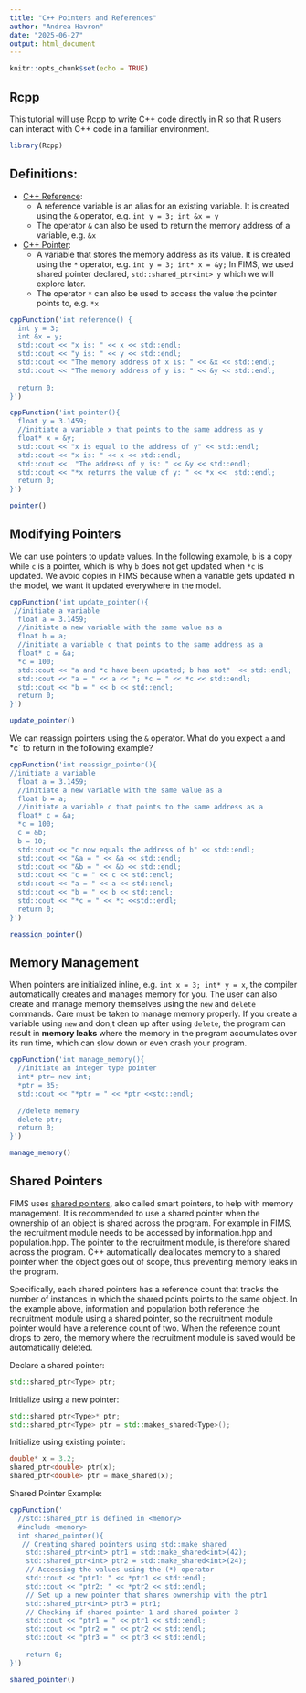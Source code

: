 ```yaml
---
title: "C++ Pointers and References"
author: "Andrea Havron"
date: "2025-06-27"
output: html_document
---
```


```r
knitr::opts_chunk$set(echo = TRUE)
```
## Rcpp
This tutorial will use Rcpp to write C++ code directly in R so that R users can interact with C++ code in a familiar environment.
```r
library(Rcpp)
```


## Definitions:
- [C++ Reference](https://www.w3schools.com/cpp/cpp_references.asp): 
  - A reference variable is an alias for an existing variable. It is created using the `&` operator, e.g. `int y = 3; int &x = y`
  - The operator `&` can also be used to return the memory address of a variable, e.g. `&x`
- [C++ Pointer](https://www.w3schools.com/cpp/cpp_pointers.asp):
  - A variable that stores the memory address as its value. It is created using the `*` operator, e.g. `int y = 3; int* x = &y;` In FIMS, we used shared pointer declared, `std::shared_ptr<int> y` which we will explore later.
  - The operator `*` can also be used to access the value the pointer points to, e.g. `*x` 
  
```r
cppFunction('int reference() {
  int y = 3;
  int &x = y;
  std::cout << "x is: " << x << std::endl;
  std::cout << "y is: " << y << std::endl;
  std::cout << "The memory address of x is: " << &x << std::endl;
  std::cout << "The memory address of y is: " << &y << std::endl;
  
  return 0;
}')
```


```r
cppFunction('int pointer(){
  float y = 3.1459;
  //initiate a variable x that points to the same address as y
  float* x = &y;
  std::cout << "x is equal to the address of y" << std::endl;
  std::cout << "x is: " << x << std::endl;
  std::cout <<  "The address of y is: " << &y << std::endl;
  std::cout << "*x returns the value of y: " << *x <<  std::endl;
  return 0;
}')

pointer()
```

## Modifying Pointers

We can use pointers to update values. In the following example, `b` is a copy while `c` is a pointer, which is why `b` does not get updated when `*c` is updated. We avoid copies in FIMS because when a variable gets updated in the model, we want it updated everywhere in the model.
```r
cppFunction('int update_pointer(){
 //initiate a variable
  float a = 3.1459;
  //initiate a new variable with the same value as a
  float b = a;
  //initiate a variable c that points to the same address as a
  float* c = &a;
  *c = 100;
  std::cout << "a and *c have been updated; b has not"  << std::endl;
  std::cout << "a = " << a << "; *c = " << *c << std::endl;
  std::cout << "b = " << b << std::endl;
  return 0;
}')

update_pointer()
```

We can reassign pointers using the `&` operator. What do you expect `a` and *c` to return in the following example?
```r
cppFunction('int reassign_pointer(){
//initiate a variable
  float a = 3.1459;
  //initiate a new variable with the same value as a
  float b = a;
  //initiate a variable c that points to the same address as a
  float* c = &a;
  *c = 100;
  c = &b;
  b = 10;
  std::cout << "c now equals the address of b" << std::endl;
  std::cout << "&a = " << &a << std::endl;
  std::cout << "&b = " << &b << std::endl;
  std::cout << "c = " << c << std::endl; 
  std::cout << "a = " << a << std::endl;
  std::cout << "b = " << b << std::endl; 
  std::cout << "*c = " << *c <<std::endl;
  return 0;
}')

reassign_pointer()
```

## Memory Management

When pointers are initialized inline, e.g. `int x = 3; int* y = x`, the compiler automatically creates and manages memory for you. The user can also create and manage memory themselves using the `new` and `delete` commands. Care must be taken to manage memory properly. If you create a variable using `new` and don;t clean up after using `delete`, the program can result in **memory leaks** where the memory in the program accumulates over its run time, which can slow down or even crash your program.

```r
cppFunction('int manage_memory(){
  //initiate an integer type pointer
  int* ptr= new int;
  *ptr = 35;
  std::cout << "*ptr = " << *ptr <<std::endl;
  
  //delete memory 
  delete ptr;
  return 0;
}')

manage_memory()
```
## Shared Pointers

FIMS uses [shared pointers](https://www.geeksforgeeks.org/cpp/shared_ptr-in-cpp/), also called smart pointers, to help with memory management. It is recommended to use a shared pointer when the ownership of an object is shared across the program. For example in FIMS, the recruitment module needs to be accessed by information.hpp and population.hpp. The pointer to the recruitment module, is therefore shared across the program. C++ automatically deallocates memory to a shared pointer when the object goes out of scope, thus preventing memory leaks in the program. 

Specifically, each shared pointers has a reference count that tracks the number of instances in which the shared points points to the same object. In the example above, information and population both reference the recruitment module using a shared pointer, so the recruitment module pointer would have a reference count of two. When the reference count drops to zero, the memory where the recruitment module is saved would be automatically deleted. 

Declare a shared pointer:
```cpp
std::shared_ptr<Type> ptr;
```

Initialize using a new pointer:
```cpp
std::shared_ptr<Type>* ptr;
std::shared_ptr<Type> ptr = std::makes_shared<Type>();
```

Initialize using existing pointer:
```cpp
double* x = 3.2; 
shared_ptr<double> ptr(x);
shared_ptr<double> ptr = make_shared(x);
```

Shared Pointer Example:
```r
cppFunction('
  //std::shared_ptr is defined in <memory>
  #include <memory>
  int shared_pointer(){
   // Creating shared pointers using std::make_shared
    std::shared_ptr<int> ptr1 = std::make_shared<int>(42);
    std::shared_ptr<int> ptr2 = std::make_shared<int>(24);
    // Accessing the values using the (*) operator
    std::cout << "ptr1: " << *ptr1 << std::endl;
    std::cout << "ptr2: " << *ptr2 << std::endl;
    // Set up a new pointer that shares ownership with the ptr1
    std::shared_ptr<int> ptr3 = ptr1;
    // Checking if shared pointer 1 and shared pointer 3
    std::cout << "ptr1 = " << ptr1 << std::endl;
    std::cout << "ptr2 = " << ptr2 << std::endl;
    std::cout << "ptr3 = " << ptr3 << std::endl;
    
    return 0;
}')

shared_pointer()
```




